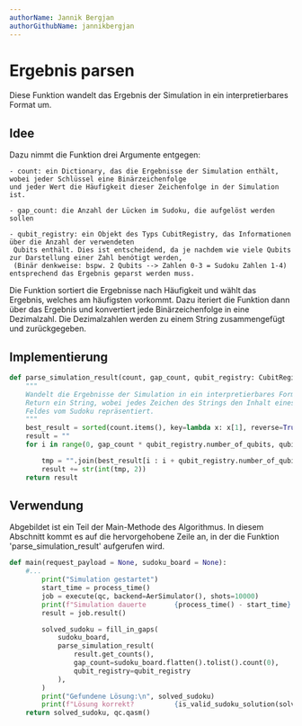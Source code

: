 ```yaml
---
authorName: Jannik Bergjan
authorGithubName: jannikbergjan
---
```


# Ergebnis parsen
Diese Funktion wandelt das Ergebnis der Simulation in ein interpretierbares Format um.
## Idee
Dazu nimmt die Funktion drei Argumente entgegen:

    - count: ein Dictionary, das die Ergebnisse der Simulation enthält, wobei jeder Schlüssel eine Binärzeichenfolge
    und jeder Wert die Häufigkeit dieser Zeichenfolge in der Simulation ist.

    - gap_count: die Anzahl der Lücken im Sudoku, die aufgelöst werden sollen

    - qubit_registry: ein Objekt des Typs CubitRegistry, das Informationen über die Anzahl der verwendeten
     Qubits enthält. Dies ist entscheidend, da je nachdem wie viele Qubits zur Darstellung einer Zahl benötigt werden,
     (Binär denkweise: bspw. 2 Qubits --> Zahlen 0-3 = Sudoku Zahlen 1-4) entsprechend das Ergebnis geparst werden muss.

Die Funktion sortiert die Ergebnisse nach Häufigkeit und wählt das Ergebnis, welches am häufigsten vorkommt.
Dazu iteriert die Funktion dann über das Ergebnis und konvertiert jede Binärzeichenfolge in eine Dezimalzahl.
Die Dezimalzahlen werden zu einem String zusammengefügt und zurückgegeben.

## Implementierung
```python
def parse_simulation_result(count, gap_count, qubit_registry: CubitRegisty) -> str:
    """
    Wandelt die Ergebnisse der Simulation in ein interpretierbares Format um.
    Return ein String, wobei jedes Zeichen des Strings den Inhalt eines freien
    Feldes vom Sudoku repräsentiert.
    """
    best_result = sorted(count.items(), key=lambda x: x[1], reverse=True)[0][0][::-1]
    result = ""
    for i in range(0, gap_count * qubit_registry.number_of_qubits, qubit_registry.number_of_qubits):

        tmp = "".join(best_result[i : i + qubit_registry.number_of_qubits])
        result += str(int(tmp, 2))
    return result

```

## Verwendung
Abgebildet ist ein Teil der Main-Methode des Algorithmus. In diesem Abschnitt kommt es auf die
hervorgehobene Zeile an, in der die Funktion 'parse_simulation_result' aufgerufen wird.
```python {11-15}
def main(request_payload = None, sudoku_board = None):
    #...
        print("Simulation gestartet")
        start_time = process_time()
        job = execute(qc, backend=AerSimulator(), shots=10000)
        print(f"Simulation dauerte       {process_time() - start_time} Sekunden")
        result = job.result()

        solved_sudoku = fill_in_gaps(
            sudoku_board,
            parse_simulation_result(
                result.get_counts(),
                gap_count=sudoku_board.flatten().tolist().count(0),
                qubit_registry=qubit_registry
            ),
        )
        print("Gefundene Lösung:\n", solved_sudoku)
        print(f"Lösung korrekt?          {is_valid_sudoku_solution(solved_sudoku)}")
    return solved_sudoku, qc.qasm()
```
